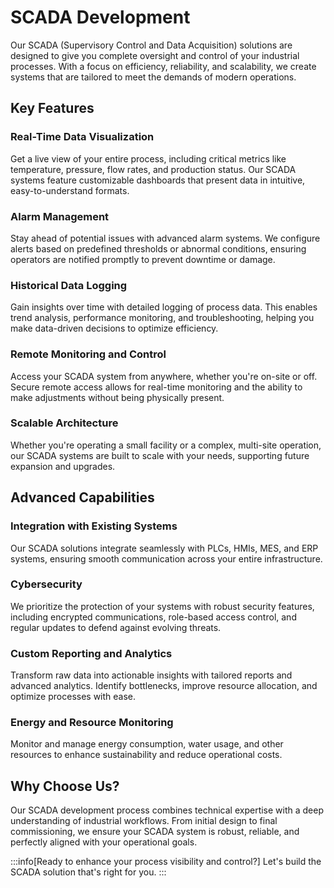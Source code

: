 # SCADA Development

Our SCADA (Supervisory Control and Data Acquisition) solutions are designed to give you complete oversight and control of your industrial processes. With a focus on efficiency, reliability, and scalability, we create systems that are tailored to meet the demands of modern operations.

## Key Features

### Real-Time Data Visualization

Get a live view of your entire process, including critical metrics like temperature, pressure, flow rates, and production status. 
Our SCADA systems feature customizable dashboards that present data in intuitive, easy-to-understand formats.

### Alarm Management

Stay ahead of potential issues with advanced alarm systems. 
We configure alerts based on predefined thresholds or abnormal conditions, ensuring operators are notified promptly to prevent downtime or damage.

### Historical Data Logging

Gain insights over time with detailed logging of process data. 
This enables trend analysis, performance monitoring, and troubleshooting, helping you make data-driven decisions to optimize efficiency.

### Remote Monitoring and Control

Access your SCADA system from anywhere, whether you're on-site or off. 
Secure remote access allows for real-time monitoring and the ability to make adjustments without being physically present.

### Scalable Architecture

Whether you're operating a small facility or a complex, multi-site operation, our SCADA systems are built to scale with your needs, supporting future expansion and upgrades.

## Advanced Capabilities

### Integration with Existing Systems

Our SCADA solutions integrate seamlessly with PLCs, HMIs, MES, and ERP systems, ensuring smooth communication across your entire infrastructure.

### Cybersecurity

We prioritize the protection of your systems with robust security features, including encrypted communications, role-based access control, and regular updates to defend against evolving threats.

### Custom Reporting and Analytics
Transform raw data into actionable insights with tailored reports and advanced analytics. 
Identify bottlenecks, improve resource allocation, and optimize processes with ease.

### Energy and Resource Monitoring
Monitor and manage energy consumption, water usage, and other resources to enhance sustainability and reduce operational costs.

## Why Choose Us?

Our SCADA development process combines technical expertise with a deep understanding of industrial workflows. 
From initial design to final commissioning, we ensure your SCADA system is robust, reliable, and perfectly aligned with your operational goals.

:::info[Ready to enhance your process visibility and control?]
Let's build the SCADA solution that's right for you.
:::